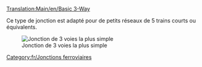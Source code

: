[[Translation:Main/en/Basic 3-Way]]{{fr/Menu de Croisements}}

Ce type de jonction est adapté pour de petits réseaux de 5 trains courts ou équivalents.

[[File:en/3way basic3.png|none|frame|Jonction de 3 voies la plus simple]]

{{Template:Critère de jonction/Fr|Peu coûteux|0|0|0|2|0|0|1|1|0|0|0||Les trains en panne bloquent toute la jonction.|
*Ne peut traiter qu'un train à la fois (à moins d'utiliser les [[Main/en/Signaux/Fr#Signaux de chemin|signaux de voie]])
*Provoquera un empilement du trafic 
}}

[[Category:fr/Jonctions ferroviaires]]